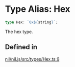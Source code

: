 # Type Alias: Hex

```ts
type Hex: `0x${string}`;
```

The hex type.

## Defined in

[nil/nil.js/src/types/Hex.ts:6](https://github.com/NilFoundation/nil.js/blob/08a7f90027b4c09b608245b19f15f6fb7ae1ff03/src/types/Hex.ts#L6)

